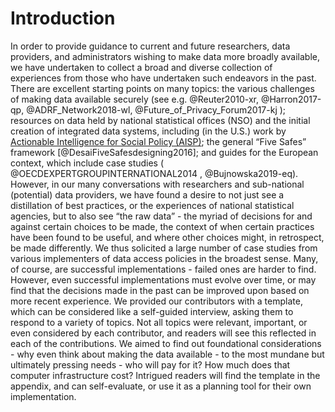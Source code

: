 # Introduction
In order to provide guidance to current and future researchers, data providers, and administrators wishing to make data more broadly available, we have undertaken to collect a broad and diverse collection of experiences from those who have undertaken such endeavors in the past. There are excellent starting points on many topics: the various challenges of making data available securely  (see e.g. @Reuter2010-xr, @Harron2017-qp,  @ADRF_Network2018-wl,  @Future_of_Privacy_Forum2017-kj ); resources on data held by national statistical offices (NSO) and the initial creation of integrated data systems, including (in the U.S.) work by [Actionable Intelligence for Social Policy (AISP)](https://www.aisp.upenn.edu/); the general "Five Safes" framework [@DesaiFiveSafesdesigning2016]; and guides for the European context, which include case studies ( @OECDEXPERTGROUPINTERNATIONAL2014 , @Bujnowska2019-eq). 
However, in our many conversations with researchers and sub-national (potential) data providers, we have found a desire to not just see a distillation of best practices, or the experiences of national statistical agencies, but to also see “the raw data” - the myriad of decisions for and against certain choices to be made, the context of when certain practices have been found to be useful, and where other choices might, in retrospect, be made differently.
We thus solicited a large number of case studies from various implementers of data access policies in the broadest sense. Many, of course, are successful implementations - failed ones are harder to find. However, even successful implementations must evolve over time, or may find that the decisions made in the past can be improved upon based on more recent experience. 
We provided our contributors with a template, which can be considered like a self-guided interview, asking them to respond to a variety of topics. Not all topics were relevant, important, or even considered by each contributor, and readers will see this reflected in each of the contributions. We aimed to find out foundational considerations - why even think about making the data available - to the most mundane but ultimately pressing needs - who will pay for it? How much does that computer infrastructure cost? Intrigued readers will find the template in the appendix, and can self-evaluate, or use it as a planning tool for their own implementation. 


